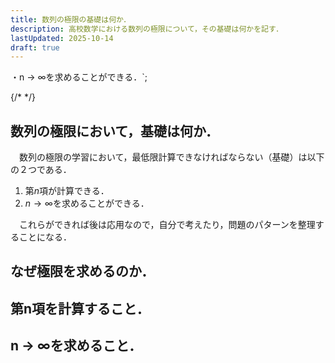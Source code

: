 ```yaml
---
title: 数列の極限の基礎は何か．
description: 高校数学における数列の極限について，その基礎は何かを記す．
lastUpdated: 2025-10-14
draft: true
---
```

・n → ∞を求めることができる．`;


{/* 
<CloudinaryImage txt={imageTxt} wid='900'></CloudinaryImage>
*/}

## 数列の極限において，基礎は何か．
　数列の極限の学習において，最低限計算できなければならない（基礎）は以下の２つである．
1. 第$n$項が計算できる．
1. $n \rightarrow \infty$を求めることができる．

　これらができれば後は応用なので，自分で考えたり，問題のパターンを整理することになる．

## なぜ極限を求めるのか．

## 第n項を計算すること．

## n → ∞を求めること．